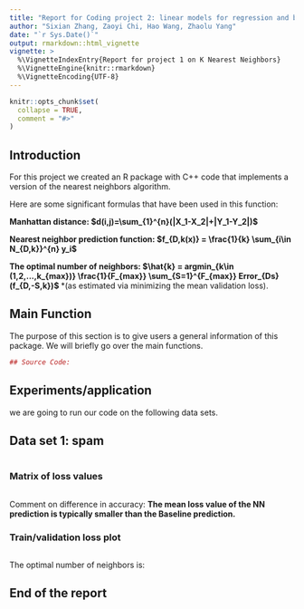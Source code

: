 ```yaml
---
title: "Report for Coding project 2: linear models for regression and binary classification"
author: "Sixian Zhang, Zaoyi Chi, Hao Wang, Zhaolu Yang"
date: "`r Sys.Date()`"
output: rmarkdown::html_vignette
vignette: >
  %\VignetteIndexEntry{Report for project 1 on K Nearest Neighbors}
  %\VignetteEngine{knitr::rmarkdown}
  %\VignetteEncoding{UTF-8}
---
```


```r
knitr::opts_chunk$set(
  collapse = TRUE,
  comment = "#>"
)
```

## Introduction
For this project we created an R package with C++ code that implements a version of the nearest neighbors algorithm.

Here are some significant formulas that have been used in this function:


**Manhattan distance: ** **$d(i,j)=\sum_{1}^{n}(|X_1-X_2|+|Y_1-Y_2|)$**

**Nearest neighbor prediction function: ** **$f_{D,k(x)} = \frac{1}{k} \sum_{i\in N_{D,k}}^{n} y_i$**

**The optimal number of neighbors:      ** **$\hat{k} = argmin_{k\in (1,2,...,k_{max})} \frac{1}{F_{max}} \sum_{S=1}^{F_{max}} Error_{Ds}(f_{D,-S,k})$     ** 
  *(as estimated via minimizing the mean validation loss).
  

## Main Function
The purpose of this section is to give users a general information of this package. We will briefly go over the main functions.

```r
## Source Code:


```

## Experiments/application
we are going to run our code on the following data sets.

## Data set 1: spam
```r

```

### Matrix of loss values
```r

```

Comment on difference in accuracy:
**The mean loss value of the NN prediction is typically smaller than the Baseline prediction.**


### Train/validation loss plot
```r

```

The optimal number of neighbors is: 

## End of the report